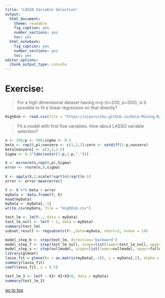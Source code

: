 ```yaml
---
title: "LASSO Variable Selection"
output: 
  html_document: 
    theme: readable
    fig_caption: yes
    number_sections: yes
    toc: yes
  html_notebook: 
    fig_caption: yes
    number_sections: yes
    toc: yes
editor_options: 
  chunk_output_type: console
---
```

# **Exercise:** 

> For a high dimensional dataset having n<p (n=200, p=500), is it possible to fit a linear regression on that directly?

```r
HighDim <- read.csv(file = "https://xiaoruizhu.github.io/Data-Mining-R/lecture/data/HighDim.csv")
```
> Fit a model with first five variables. 
> How about LASSO variable selection?

```r
n <- 200;p <- 500;sigma <- 0.5
beta <- rep(0,p);nonzero <- c(1,2,3);zero <- setdiff(1:p,nonzero)
beta[nonzero] <- c(3,2,1.5)
Sigma <- 0.3^(abs(outer(1:p,1:p,"-")))

X <- mvrnorm(n,rep(0,p),Sigma)
error <- rnorm(n,0,sigma)
    
X <- apply(X,2,scale)*sqrt(n)/sqrt(n-1)
error <- error-mean(error)

Y <- X %*% beta + error
myData <- data.frame(Y, X)
head(myData)
myData <- myData[,-1]
write.csv(myData, file = "HighDim.csv")

test_lm <- lm(Y~., data = myData)
test_lm_null <- lm(Y ~ 1, data = myData)
summary(test_lm)
subset_result <- regsubsets(Y~.,data=myData, nbest=2, nvmax = 14)

model_step_b <- step(test_lm, direction='backward')
model_step_f <- step(test_lm_null, scope=list(lower=test_lm_null, upper=test_lm), direction='forward')
model_step_s <- step(nullmodel, scope=list(lower=nullmodel, upper=fullmodel), direction='both')
library(glmnet)
lasso_fit = glmnet(x = as.matrix(myData[,-1]), y = myData[,1], alpha = 1, intercept = FALSE)
summary(lasso_fit)
coef(lasso_fit, s = 0.5)

test_lm_3 <- lm(Y ~ X1+ X2+X3+0, data = myData)
summary(test_lm_3)
```




[go to top](#header)



